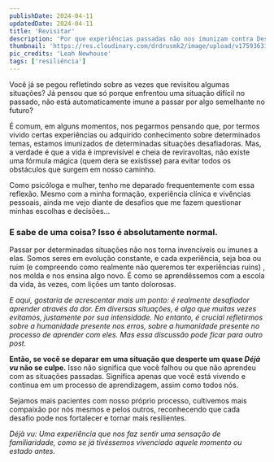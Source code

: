 ```yaml
---
publishDate: 2024-04-11
updatedDate: 2024-04-11
title: 'Revisitar'
description: 'Por que experiências passadas não nos imunizam contra Desafios Futuros?'
thumbnail: 'https://res.cloudinary.com/drdrusmk2/image/upload/v1759363132/pexels-leah-newhouse-50725-185933_ga126j.jpg'
pic_credits: 'Leah Newhouse'
tags: ['resiliência']
---
```

Você já se pegou refletindo sobre as vezes que revisitou algumas situações? Já pensou que só porque enfrentou uma situação difícil no passado, não está automaticamente imune a passar por algo semelhante no futuro?

É comum, em alguns momentos, nos pegarmos pensando que, por termos vivido certas experiências ou adquirido conhecimento sobre determinados temas, estamos imunizados de determinadas situações desafiadoras. Mas, a verdade é que a vida é imprevisível e cheia de reviravoltas, não existe uma fórmula mágica (quem dera se existisse) para evitar todos os obstáculos que surgem em nosso caminho.

Como psicóloga e mulher, tenho me deparado frequentemente com essa reflexão. Mesmo com a minha formação, experiência clínica e vivências pessoais, ainda me vejo diante de desafios que me fazem questionar minhas escolhas e decisões...

### E sabe de uma coisa? Isso é absolutamente normal.

Passar por determinadas situações não nos torna invencíveis ou imunes a elas. Somos seres em evolução constante, e cada experiência, seja boa ou ruim (e compreendo como realmente não queremos ter experiências ruins) , nos molda e nos ensina algo novo. É como se aprendêssemos com a escola da vida, às vezes, com lições um tanto dolorosas.

_E aqui, gostaria de acrescentar mais um ponto: é realmente desafiador aprender através da dor. Em diversas situações, é algo que muitas vezes evitamos, justamente por sua intensidade. No entanto, é crucial refletirmos sobre a humanidade presente nos erros, sobre a humanidade presente no processo de aprender com eles. Mas essa discussão pode ficar para outro post._

**Então, se você se deparar em uma situação que desperte um quase _Déjà vu_ não se culpe.** Isso não significa que você falhou ou que não aprendeu com as situações passadas. Significa apenas que você está vivendo e continua em um processo de aprendizagem, assim como todos nós.

Sejamos mais pacientes com nosso próprio processo, cultivemos mais compaixão por nós mesmos e pelos outros, reconhecendo que cada desafio pode nos fortalecer e tornar mais resilientes.

_Déjà vu: Uma experiência que nos faz sentir uma sensação de familiaridade, como se já tivéssemos vivenciado aquele momento ou estado antes._
